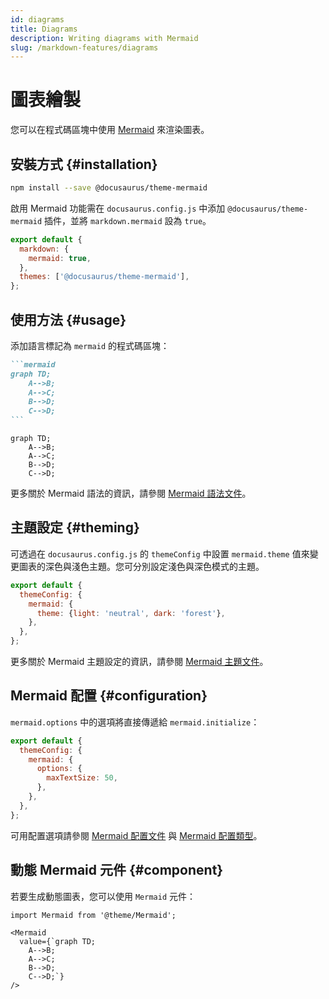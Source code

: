 ```yaml
---
id: diagrams
title: Diagrams
description: Writing diagrams with Mermaid
slug: /markdown-features/diagrams
---
```


# 圖表繪製

您可以在程式碼區塊中使用 [Mermaid](https://mermaid-js.github.io/mermaid/) 來渲染圖表。

## 安裝方式 {#installation}

```bash npm2yarn
npm install --save @docusaurus/theme-mermaid
```

啟用 Mermaid 功能需在 `docusaurus.config.js` 中添加 `@docusaurus/theme-mermaid` 插件，並將 `markdown.mermaid` 設為 `true`。

```js title="docusaurus.config.js"
export default {
  markdown: {
    mermaid: true,
  },
  themes: ['@docusaurus/theme-mermaid'],
};
```

## 使用方法 {#usage}

添加語言標記為 `mermaid` 的程式碼區塊：

````md title="Example Mermaid diagram"
```mermaid
graph TD;
    A-->B;
    A-->C;
    B-->D;
    C-->D;
```
````

```mermaid
graph TD;
    A-->B;
    A-->C;
    B-->D;
    C-->D;
```

更多關於 Mermaid 語法的資訊，請參閱 [Mermaid 語法文件](https://mermaid-js.github.io/mermaid/#/./n00b-syntaxReference)。

## 主題設定 {#theming}

可透過在 `docusaurus.config.js` 的 `themeConfig` 中設置 `mermaid.theme` 值來變更圖表的深色與淺色主題。您可分別設定淺色與深色模式的主題。

```js title="docusaurus.config.js"
export default {
  themeConfig: {
    mermaid: {
      theme: {light: 'neutral', dark: 'forest'},
    },
  },
};
```

更多關於 Mermaid 主題設定的資訊，請參閱 [Mermaid 主題文件](https://mermaid-js.github.io/mermaid/#/theming)。

## Mermaid 配置 {#configuration}

`mermaid.options` 中的選項將直接傳遞給 `mermaid.initialize`：

```js title="docusaurus.config.js"
export default {
  themeConfig: {
    mermaid: {
      options: {
        maxTextSize: 50,
      },
    },
  },
};
```

可用配置選項請參閱 [Mermaid 配置文件](https://mermaid-js.github.io/mermaid/#/./Setup?id=configuration) 與 [Mermaid 配置類型](https://github.com/mermaid-js/mermaid/blob/master/packages/mermaid/src/config.type.ts)。

## 動態 Mermaid 元件 {#component}

若要生成動態圖表，您可以使用 `Mermaid` 元件：

```mdx title="Example of dynamic Mermaid component"
import Mermaid from '@theme/Mermaid';

<Mermaid
  value={`graph TD;
    A-->B;
    A-->C;
    B-->D;
    C-->D;`}
/>
```